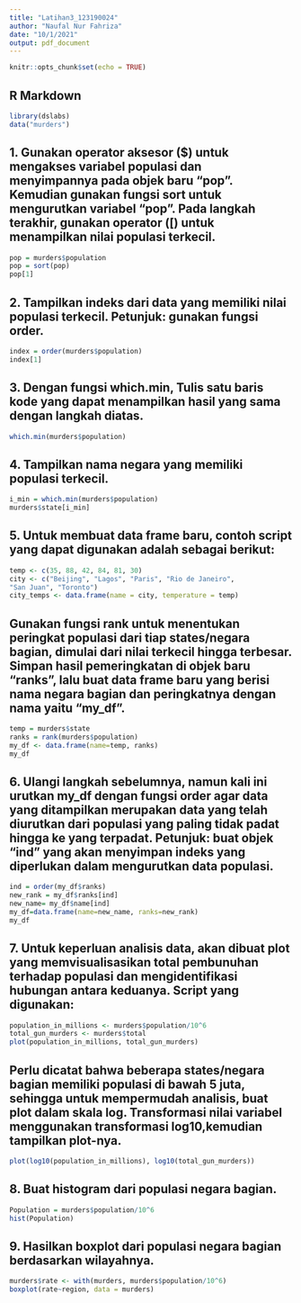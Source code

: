 ```yaml
---
title: "Latihan3_123190024"
author: "Naufal Nur Fahriza"
date: "10/1/2021"
output: pdf_document
---
```


```r
knitr::opts_chunk$set(echo = TRUE)
```

## R Markdown


```r
library(dslabs)
data("murders")
```

## 1. Gunakan operator aksesor ($) untuk mengakses variabel populasi dan menyimpannya pada objek baru “pop”. Kemudian gunakan fungsi sort untuk mengurutkan variabel “pop”. Pada langkah terakhir, gunakan  operator ([) untuk menampilkan nilai populasi terkecil.

```r
pop = murders$population
pop = sort(pop)
pop[1]
```

## 2. Tampilkan indeks dari data yang memiliki nilai populasi terkecil. Petunjuk: gunakan fungsi order.

```r
index = order(murders$population)
index[1]
```

## 3. Dengan fungsi which.min, Tulis satu baris kode yang dapat menampilkan hasil yang sama dengan langkah diatas.

```r
which.min(murders$population)
```

## 4. Tampilkan nama negara yang memiliki populasi terkecil.

```r
i_min = which.min(murders$population)
murders$state[i_min]
```

## 5. Untuk membuat data frame baru, contoh script yang dapat digunakan adalah sebagai berikut:

```r
temp <- c(35, 88, 42, 84, 81, 30)
city <- c("Beijing", "Lagos", "Paris", "Rio de Janeiro",
"San Juan", "Toronto")
city_temps <- data.frame(name = city, temperature = temp)
```

## Gunakan fungsi rank untuk menentukan peringkat populasi dari tiap states/negara bagian, dimulai dari nilai terkecil hingga terbesar. Simpan hasil pemeringkatan di objek baru "ranks", lalu buat data frame baru yang berisi nama negara bagian dan peringkatnya dengan nama yaitu "my_df".

```r
temp = murders$state
ranks = rank(murders$population)
my_df <- data.frame(name=temp, ranks)
my_df
```

## 6. Ulangi langkah sebelumnya, namun kali ini urutkan my_df dengan fungsi order agar data yang ditampilkan merupakan data yang telah diurutkan dari populasi yang paling tidak padat hingga ke yang terpadat.  Petunjuk: buat objek “ind” yang akan menyimpan indeks yang diperlukan dalam mengurutkan data populasi.

```r
ind = order(my_df$ranks)
new_rank = my_df$ranks[ind]
new_name= my_df$name[ind]
my_df=data.frame(name=new_name, ranks=new_rank)
my_df
```

## 7. Untuk keperluan analisis data, akan dibuat plot yang memvisualisasikan total pembunuhan terhadap populasi dan mengidentifikasi hubungan antara keduanya. Script yang digunakan: 

```r
population_in_millions <- murders$population/10^6
total_gun_murders <- murders$total
plot(population_in_millions, total_gun_murders)
```

## Perlu dicatat bahwa beberapa states/negara bagian memiliki populasi di bawah 5 juta, sehingga untuk mempermudah analisis, buat plot dalam skala log. Transformasi nilai variabel menggunakan transformasi log10,kemudian tampilkan plot-nya. 

```r
plot(log10(population_in_millions), log10(total_gun_murders))
```

## 8. Buat histogram dari populasi negara bagian. 

```r
Population = murders$population/10^6
hist(Population)
```

## 9. Hasilkan boxplot dari populasi negara bagian berdasarkan wilayahnya. 

```r
murders$rate <- with(murders, murders$population/10^6)
boxplot(rate~region, data = murders)
```
